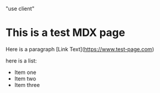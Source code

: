 "use client"

# This is a test MDX page

Here is a paragraph
\[Link Text\](https://www.test-page.com)

here is a list:

- Item one
- Item two
- Item three
